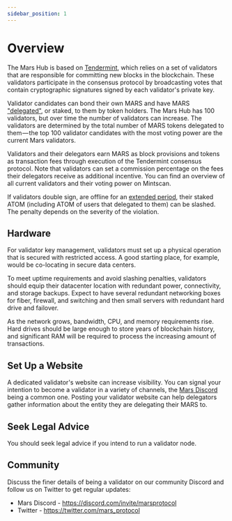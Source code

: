 ```yaml
---
sidebar_position: 1
---
```


# Overview

The Mars Hub is based on [Tendermint](https://github.com/tendermint/tendermint/tree/master/docs/introduction), which relies on a set of validators that are responsible for committing new blocks in the blockchain. These validators participate in the consensus protocol by broadcasting votes that contain cryptographic signatures signed by each validator's private key.

Validator candidates can bond their own MARS and have MARS ["delegated"](https://hub.cosmos.network/main/delegators/delegator-guide-cli.html), or staked, to them by token holders. The Mars Hub has 100 validators, but over time the number of validators can increase. The validators are determined by the total number of MARS tokens delegated to them — the top 100 validator candidates with the most voting power are the current Mars validators.

Validators and their delegators earn MARS as block provisions and tokens as transaction fees through execution of the Tendermint consensus protocol. Note that validators can set a commission percentage on the fees their delegators receive as additional incentive. You can find an overview of all current validators and their voting power on Mintscan.

If validators double sign, are offline for an [extended period](https://hub.cosmos.network/main/validators/validator-faq.html#what-are-the-slashing-conditions), their staked ATOM (including ATOM of users that delegated to them) can be slashed. The penalty depends on the severity of the violation.

## Hardware

For validator key management, validators must set up a physical operation that is secured with restricted access. A good starting place, for example, would be co-locating in secure data centers.

To meet uptime requirements and avoid slashing penalties, validators should equip their datacenter location with redundant power, connectivity, and storage backups. Expect to have several redundant networking boxes for fiber, firewall, and switching and then small servers with redundant hard drive and failover.

As the network grows, bandwidth, CPU, and memory requirements rise. Hard drives should be large enough to store years of blockchain history, and significant RAM will be required to process the increasing amount of transactions.

## Set Up a Website

A dedicated validator's website can increase visibility. You can signal your intention to become a validator in a variety of channels, the [Mars Discord](https://discord.com/invite/marsprotocol) being a common one. Posting your validator website can help delegators gather information about the entity they are delegating their MARS to.

## Seek Legal Advice

You should seek legal advice if you intend to run a validator node.

## Community

Discuss the finer details of being a validator on our community Discord and follow us on Twitter to get regular updates:

- Mars Discord - https://discord.com/invite/marsprotocol
- Twitter - https://twitter.com/mars_protocol